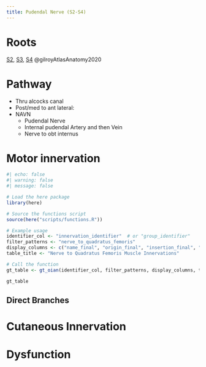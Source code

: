 ```yaml
---
title: Pudendal Nerve (S2-S4)
---
```


# Roots

[S2]({{< var ref-nerve-root.s2 >}}), [S3]({{< var ref-nerve-root.s3 >}}), [S4]({{< var ref-nerve-root.s4 >}}) @gilroyAtlasAnatomy2020

# Pathway

- Thru alcocks canal
- Post/med to ant lateral:
- NAVN
    - Pudendal Nerve
    - Internal pudendal Artery and then Vein
    - Nerve to obt internus 


# Motor innervation

```r
#| echo: false
#| warning: false
#| message: false

# Load the here package
library(here)

# Source the functions script
source(here("scripts/functions.R"))

# Example usage
identifier_col <- "innervation_identifier"  # or "group_identifier"
filter_patterns <- "nerve_to_quadratus_femoris"
display_columns <- c("name_final", "origin_final", "insertion_final", "innervation_final", "action_final")
table_title <- "Nerve to Quadratus Femoris Muscle Innervations"

# Call the function
gt_table <- gt_oian(identifier_col, filter_patterns, display_columns, table_title)

gt_table
```

## Direct Branches



# Cutaneous Innervation

# Dysfunction